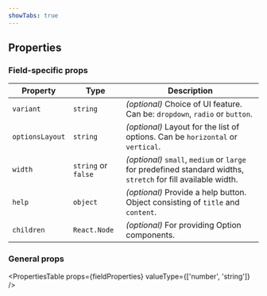 ```yaml
---
showTabs: true
---
```



## Properties

### Field-specific props

| Property        | Type                | Description                                                                                                   |
| --------------- | ------------------- | ------------------------------------------------------------------------------------------------------------- |
| `variant`       | `string`            | _(optional)_ Choice of UI feature. Can be: `dropdown`, `radio` or `button`.                                   |
| `optionsLayout` | `string`            | _(optional)_ Layout for the list of options. Can be `horizontal` or `vertical`.                               |
| `width`         | `string` or `false` | _(optional)_ `small`, `medium` or `large` for predefined standard widths, `stretch` for fill available width. |
| `help`          | `object`            | _(optional)_ Provide a help button. Object consisting of `title` and `content`.                               |
| `children`      | `React.Node`        | _(optional)_ For providing Option components.                                                                 |

### General props

<PropertiesTable
  props={fieldProperties}
  valueType={['number', 'string']}
/>
